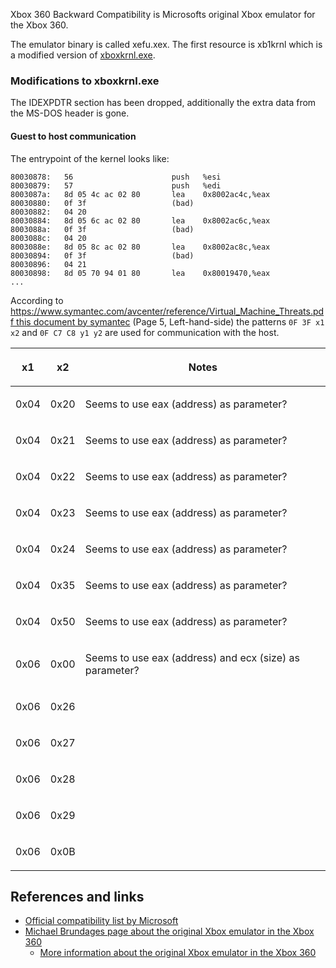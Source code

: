 Xbox 360 Backward Compatibility is Microsofts original Xbox emulator for the Xbox 360.

The emulator binary is called xefu.xex. The first resource is xb1krnl which is a modified version of [[Kernel|xboxkrnl.exe]].

=== Modifications to xboxkrnl.exe ===

The IDEXPDTR section has been dropped, additionally the extra data from the MS-DOS header is gone.

==== Guest to host communication ====

The entrypoint of the kernel looks like:

<pre>
80030878:	56                   	push   %esi
80030879:	57                   	push   %edi
8003087a:	8d 05 4c ac 02 80    	lea    0x8002ac4c,%eax
80030880:	0f 3f                	(bad)  
80030882:	04 20
80030884:	8d 05 6c ac 02 80    	lea    0x8002ac6c,%eax
8003088a:	0f 3f                	(bad)  
8003088c:	04 20
8003088e:	8d 05 8c ac 02 80    	lea    0x8002ac8c,%eax
80030894:	0f 3f                	(bad)  
80030896:	04 21
80030898:	8d 05 70 94 01 80    	lea    0x80019470,%eax
...
</pre>

According to [[https://www.symantec.com/avcenter/reference/Virtual_Machine_Threats.pdf this document by symantec]] (Page 5, Left-hand-side) the patterns <code>0F 3F x1 x2</code> and <code>0F C7 C8 y1 y2</code> are used for communication with the host.

{| class="wikitable"
! x1 !! x2 !! Notes
|-
| 0x04 || 0x20 || Seems to use eax (address) as parameter?
|-
| 0x04 || 0x21 || Seems to use eax (address) as parameter?
|-
| 0x04 || 0x22 || Seems to use eax (address) as parameter?
|-
| 0x04 || 0x23 || Seems to use eax (address) as parameter?
|-
| 0x04 || 0x24 || Seems to use eax (address) as parameter?
|-
| 0x04 || 0x35 || Seems to use eax (address) as parameter?
|-
| 0x04 || 0x50 || Seems to use eax (address) as parameter?
|-
| 0x06 || 0x00 || Seems to use eax (address) and ecx (size) as parameter?
|-
| 0x06 || 0x26 ||
|-
| 0x06 || 0x27 ||
|-
| 0x06 || 0x28 ||
|-
| 0x06 || 0x29 ||
|-
| 0x06 || 0x0B ||
|}


== References and links ==
* [http://support.xbox.com/en-US/legacy-devices/original-console/play-original-games Official compatibility list by Microsoft]
* [http://michaelbrundage.com/project/xbox-360-emulator/ Michael Brundages page about the original Xbox emulator in the Xbox 360]
** [http://michaelbrundage.com/note/2005/05/15/xbox-360-emulator/ More information about the original Xbox emulator in the Xbox 360]